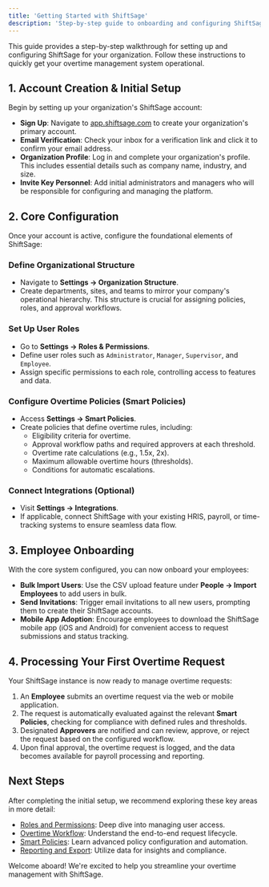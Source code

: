```yaml
---
title: 'Getting Started with ShiftSage'
description: 'Step-by-step guide to onboarding and configuring ShiftSage for your organization.'
---
```


This guide provides a step-by-step walkthrough for setting up and configuring ShiftSage for your organization. Follow these instructions to quickly get your overtime management system operational.

## 1. Account Creation & Initial Setup

Begin by setting up your organization's ShiftSage account:

-   **Sign Up**: Navigate to [app.shiftsage.com](https://app.shiftsage.com) to create your organization's primary account.
-   **Email Verification**: Check your inbox for a verification link and click it to confirm your email address.
-   **Organization Profile**: Log in and complete your organization's profile. This includes essential details such as company name, industry, and size.
-   **Invite Key Personnel**: Add initial administrators and managers who will be responsible for configuring and managing the platform.

## 2. Core Configuration

Once your account is active, configure the foundational elements of ShiftSage:

### Define Organizational Structure

-   Navigate to **Settings → Organization Structure**.
-   Create departments, sites, and teams to mirror your company's operational hierarchy. This structure is crucial for assigning policies, roles, and approval workflows.

### Set Up User Roles

-   Go to **Settings → Roles & Permissions**.
-   Define user roles such as `Administrator`, `Manager`, `Supervisor`, and `Employee`.
-   Assign specific permissions to each role, controlling access to features and data.

### Configure Overtime Policies (Smart Policies)

-   Access **Settings → Smart Policies**.
-   Create policies that define overtime rules, including:
    -   Eligibility criteria for overtime.
    -   Approval workflow paths and required approvers at each threshold.
    -   Overtime rate calculations (e.g., 1.5x, 2x).
    -   Maximum allowable overtime hours (thresholds).
    -   Conditions for automatic escalations.

### Connect Integrations (Optional)

-   Visit **Settings → Integrations**.
-   If applicable, connect ShiftSage with your existing HRIS, payroll, or time-tracking systems to ensure seamless data flow.

## 3. Employee Onboarding

With the core system configured, you can now onboard your employees:

-   **Bulk Import Users**: Use the CSV upload feature under **People → Import Employees** to add users in bulk.
-   **Send Invitations**: Trigger email invitations to all new users, prompting them to create their ShiftSage accounts.
-   **Mobile App Adoption**: Encourage employees to download the ShiftSage mobile app (iOS and Android) for convenient access to request submissions and status tracking.

## 4. Processing Your First Overtime Request

Your ShiftSage instance is now ready to manage overtime requests:

1.  An **Employee** submits an overtime request via the web or mobile application.
2.  The request is automatically evaluated against the relevant **Smart Policies**, checking for compliance with defined rules and thresholds.
3.  Designated **Approvers** are notified and can review, approve, or reject the request based on the configured workflow.
4.  Upon final approval, the overtime request is logged, and the data becomes available for payroll processing and reporting.

## Next Steps

After completing the initial setup, we recommend exploring these key areas in more detail:

-   [Roles and Permissions](/roles-and-permissions): Deep dive into managing user access.
-   [Overtime Workflow](/overtime-workflow): Understand the end-to-end request lifecycle.
-   [Smart Policies](/smart-policies): Learn advanced policy configuration and automation.
-   [Reporting and Export](/reporting-and-export): Utilize data for insights and compliance.

Welcome aboard! We're excited to help you streamline your overtime management with ShiftSage.
